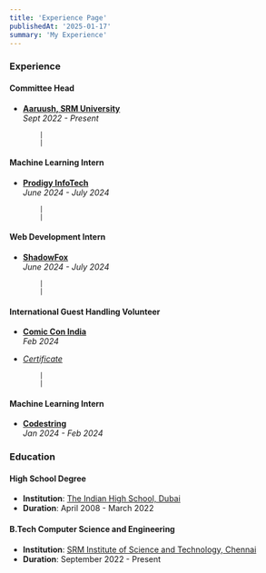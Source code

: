 ```yaml
---
title: 'Experience Page'
publishedAt: '2025-01-17'
summary: 'My Experience'
---
```


### Experience

#### Committee Head  
- **[Aaruush, SRM University](https://www.aaruush.org/)**  
  _Sept 2022 - Present_

          |
          |

#### Machine Learning Intern  
- **[Prodigy InfoTech](https://prodigyinfotech.dev/)**  
  _June 2024 - July 2024_

          |
          |


#### Web Development Intern  
- **[ShadowFox](https://www.shadowfox.in/)**  
  _June 2024 - July 2024_

          |
          |


#### International Guest Handling Volunteer  
- **[Comic Con India](https://www.comicconindia.com/)**  
  _Feb 2024_
- [_Certificate_](https://media.licdn.com/dms/image/v2/D4D2DAQGa7qiWdnz8Jg/profile-treasury-image-shrink_1280_1280/profile-treasury-image-shrink_1280_1280/0/1708282652086?e=1737720000&v=beta&t=ft6fxEx0Z-9ZOmIIaaewtNuEgdRa_wpMAo5-x-QpQTk)

          |
          |


#### Machine Learning Intern  
- **[Codestring](https://codestring.in/)**  
  _Jan 2024 - Feb 2024_


  

### Education

#### High School Degree

- **Institution**: [The Indian High School, Dubai](https://ihsdubai.org/)
- **Duration**: April 2008 - March 2022

#### B.Tech Computer Science and Engineering

- **Institution**: [SRM Institute of Science and Technology, Chennai](https://www.srmist.edu.in/)
- **Duration**: September 2022 - Present

